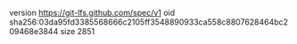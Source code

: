version https://git-lfs.github.com/spec/v1
oid sha256:03da95fd3385568666c2105ff3548890933ca558c8807628464bc209468e3844
size 2851
